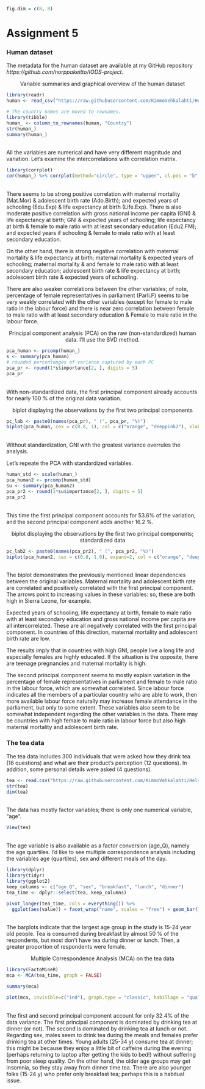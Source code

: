 ```r
fig.dim = c(8, 8)
```


# Assignment 5
### Human dataset ###

The metadata for the human dataset are available at my GitHub repository *https://github.com/norppakeitto/IODS-project*.


<p style="text-align: center;">Variable summaries and graphical overview of the human dataset</p> 

```r
library(readr)
human <- read_csv("https://raw.githubusercontent.com/KimmoVehkalahti/Helsinki-Open-Data-Science/master/datasets/human2.csv")

# The country names are moved to rownames.
library(tibble)
human_ <- column_to_rownames(human, "Country")
str(human_)
summary(human_)

```
</br> All the variables are numerical and have very different magnitude and variation. Let's examine the intercorrelations with correlation matrix.


```r
library(corrplot)
cor(human_) %>% corrplot(method="circle", type = "upper", cl.pos = "b", tl.pos = "d", tl.cex = 1.0)
```
</br> There seems to be strong positive correlation with maternal mortality (Mat.Mor) & adolescent birth rate (Ado.Birth); and expected years of schooling (Edu.Exp) & life expectancy at birth (Life.Exp). There is also moderate positive correlation with gross national income per capita (GNI) & life expectancy at birth; GNI & expected years of schooling; life expectancy at birth & female to male ratio with at least secondary education (Edu2.FM); and expected years if schooling & female to male ratio with at least secondary education.

On the other hand, there is strong negative correlation with maternal mortality & life expectancy at birth; maternal mortality & expected years of schooling; maternal mortality & and female to male ratio with at least secondary education; adolescent birth rate & life expectancy at birth; adolescent birth rate & expected years of schooling. 

There are also weaker correlations between the other variables; of note, percentage of female representatives in parliament (Parli.F) seems to be very weakly correlated with the other variables (except for female to male ratio in the labour force) and there is near zero correlation between female to male ratio with at least secondary education & Female to male ratio in the labour force.


<p style="text-align: center;">Principal component analysis (PCA) on the raw (non-standardized) human data. I'll use the SVD method.</p> 
```r
pca_human <- prcomp(human_)
s <- summary(pca_human)
# rounded percentanges of variance captured by each PC
pca_pr <- round(1*s$importance[2, ], digits = 5)
pca_pr
```
</br>With non-standardized data, the first principal component already accounts for nearly 100 % of the original data variation.

<p style="text-align: center;">biplot displaying the observations by the first two principal components</p>  
```r
pc_lab <- paste0(names(pca_pr), " (", pca_pr, "%)")
biplot(pca_human, cex = c(0.8, 1), col = c("orange", "deeppink2"), xlab = pc_lab[1], ylab = pc_lab[2])
```
</br>Without standardization, GNI with the greatest variance overrules the analysis.

Let's repeate the PCA with standardized variables.

```r
human_std <- scale(human_)
pca_human2 <- prcomp(human_std)
su <- summary(pca_human2)
pca_pr2 <- round(1*su$importance[2, ], digits = 5)
pca_pr2
```
</br>This time the first principal component accounts for 53.6% of the variation, and the second principal component adds another 16.2 %.


<p style="text-align: center;">biplot displaying the observations by the first two principal components; standardized data</p>  
```r
pc_lab2 <- paste0(names(pca_pr2), " (", pca_pr2, "%)")
biplot(pca_human2, cex = c(0.8, 1.0), expand=2, col = c("orange", "deeppink2"), xlab = pc_lab2[1], ylab = pc_lab2[2],xlim=c(-0.4, 0.4), ylim=c(-0.4, 0.4))
```
</br>The biplot demonstrates the previously mentioned linear dependencies between the original variables. Maternal mortality and adolescent birth rate are correlated and positively correlated with the first principal component. The arrows point to increasing values in these variables: so, these are both high in Sierra Leone, for example. 

Expected years of schooling, life expectancy at birth, female to male ratio with at least secondary education and gross national income per capita are all intercorrelated. These are all negatively correlated with the first principal component. In countries of this direction, maternal mortality and adolescent birth rate are low.

The results imply that in countries with high GNI, people live a long life and especially females are highly educated. If the situation is the opposite, there are teenage pregnancies and maternal mortality is high. 

The second principal component seems to mostly explain variation in the percentage of female representatives in parliament and female to male ratio in the labour force, which are somewhat correlated. Since labour force indicates all the members of a particular country who are able to work, then more available labour force naturally may increase female attendance in the parliament, but only to some extent. These variables also seem to be somewhat independent regarding the other variables in the data. There may be countries with high female to male ratio in labour force but also high maternal mortality and adolescent birth rate.

### The tea data ###  

The tea data includes 300 individuals that were asked how they drink tea (18 questions) and what are their product's perception (12 questions). In addition, some personal details were asked (4 questions).
```r
tea <- read.csv("https://raw.githubusercontent.com/KimmoVehkalahti/Helsinki-Open-Data-Science/master/datasets/tea.csv", stringsAsFactors = TRUE)
str(tea)
dim(tea)
```
</br>The data has mostly factor variables; there is only one numerical variable, "age". 

```r
View(tea)
```
</br>The age variable is also available as a factor conversion (age_Q), namely the age quartiles. I'd like to see multiple correspondence analysis including the variables age (quartiles), sex and different meals of the day.


```r
library(dplyr)
library(tidyr)
library(ggplot2)
keep_columns <- c("age_Q", "sex", "breakfast", "lunch", "dinner")
tea_time <- dplyr::select(tea, keep_columns)

pivot_longer(tea_time, cols = everything()) %>% 
  ggplot(aes(value)) + facet_wrap("name", scales = "free") + geom_bar() + theme(axis.text.x = element_text(angle = 45, hjust = 1, size = 8))
```
</br>The barplots indicate that the largest age group in the study is 15-24 year old people. Tea is consumed during breakfast by almost 50 % of the respondents, but most don't have tea during dinner or lunch. Then, a greater proportion of respondents were female.


<p style="text-align: center;">Multiple Correspondence Analysis (MCA) on the tea data</p>  
```r
library(FactoMineR)
mca <- MCA(tea_time, graph = FALSE)

summary(mca)

plot(mca, invisible=c("ind"), graph.type = "classic", habillage = "quali")
```
</br> The first and second principal component account for only 32.4% of the data variance. The first principal component is dominated by drinking tea at dinner (or not). The second is dominated by drinking tea at lunch or not. Regarding sex, males seem to drink tea during the meals and females prefer drinking tea at other times. Young adults (25-34 y) consume tea at dinner; this might be because they enjoy a little bit of caffeine during the evening (perhaps returning to laptop after getting the kids to bed!) without suffering from poor sleep quality. On the other hand, the older age groups may get insomnia, so they stay away from dinner time tea. There are also younger folks (15-24 y) who prefer only breakfast tea; perhaps this is a habitual issue.


